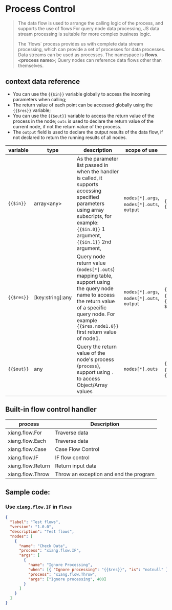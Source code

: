 # Process Control

<blockquote>
  <p>
    The data flow is used to arrange the calling logic of the process, and supports the use of flows
    For query node data processing, JS data stream processing is suitable for more complex business logic.
  </p>
  <p>
   The `flows` process provides us with complete data stream processing, which can provide a set of processes for data processes. Data streams can be used as processes. The namespace is
    <strong>flows.&lt;process name&gt;</strong>; Query nodes can reference data flows other than themselves.
  </p>

</blockquote>

## context data reference

- You can use the `{{$in}}` variable globally to access the incoming parameters when calling;
- The return value of each point can be accessed globally using the `{{$res}}` variable;
- You can use the `{{$out}}` variable to access the return value of the process in the node; `outs` is used to declare the return value of the current node, if not the return value of the process.
- The `output` field is used to declare the output results of the data flow, if not declared to return the running results of all nodes.

| variable   | type               | description                                                                                                                                                                                                 | scope of use                               | example                                                        |
| ---------- | ------------------ | ----------------------------------------------------------------------------------------------------------------------------------------------------------------------------------------------------------- | ------------------------------------------ | -------------------------------------------------------------- |
| `{{$in}}`  | array<any\>        | As the parameter list passed in when the handler is called, it supports accessing specified parameters using array subscripts, for example: `{{$in.0}}` 1 argument, `{{$in.1}}` 2nd argument,               | `nodes[*].args`, `nodes[*].outs`, `output` | `{{$in}}` , `{{$in.0}}`,`{{$in.0.name}}`                       |
| `{{$res}}` | \[key:string\]:any | Query node return value (`nodes[*].outs`) mapping table, support using the query node name to access the return value of a specific query node. For example `{{$res.node1.0}}` first return value of node1. | `nodes[*].args`, `nodes[*].outs`, `output` | `{{$res}}`, `{{$res.node1.0.name}}`, `{{ $res.node2.manu_id}}` |
| `{{$out}}` | any                | Query the return value of the node's process (`process`), support using `.` to access Object/Array values ​​                                                                                                | `nodes[*].outs`                            | `{{out} }`, `{{out.name}}`, `{{out.0}}`                        |

## Built-in flow control handler

| process           | Description                            |
| ----------------- | -------------------------------------- |
| xiang.flow.For    | Traverse data                          |
| xiang.flow.Each   | Traverse data                          |
| xiang.flow.Case   | Case Flow Control                      |
| xiang.flow.IF     | IF flow control                        |
| xiang.flow.Return | Return input data                      |
| xiang.flow.Throw  | Throw an exception and end the program |

## Sample code:

### Use `xiang.flow.IF` in `flows`

```json
{
  "label": "Test flows",
  "version": "1.0.0",
  "description": "Test flows",
  "nodes": [
    {
      "name": "Check Data",
      "process": "xiang.flow.IF",
      "args": [
        {
          "name": "Ignore Processing",
          "when": [{ "Ignore processing": "{{$res}}", "is": "notnull" }],
          "process": "xiang.flow.Throw",
          "args": ["Ignore processing", 400]
        }
      ]
    }
  ]
}
```

<Div style={{ display: "flex", justifyContent: "space-between" }}>
  <Link
    type="prev"
    title="Encryption and Decryption"
    link="Manual/Process/Encryption and Decryption"
  ></Link>
  <Link type="next" title="Array" link="Manual/Process/Array"></Link>
</Div>
